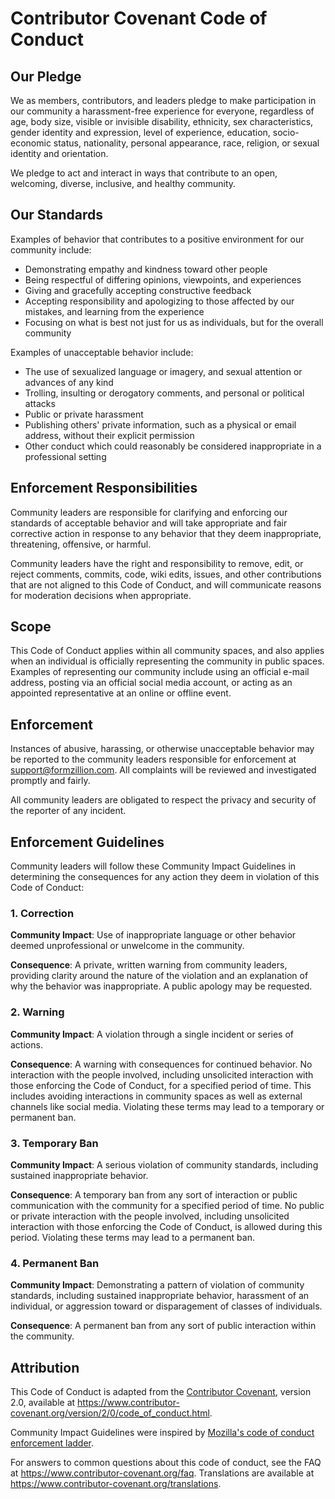 # Contributor Covenant Code of Conduct

## Our Pledge

We as members, contributors, and leaders pledge to make participation in our
community a harassment-free experience for everyone, regardless of age, body
size, visible or invisible disability, ethnicity, sex characteristics, gender
identity and expression, level of experience, education, socio-economic status,
nationality, personal appearance, race, religion, or sexual identity
and orientation.

We pledge to act and interact in ways that contribute to an open, welcoming,
diverse, inclusive, and healthy community.

## Our Standards

Examples of behavior that contributes to a positive environment for our
community include:

- Demonstrating empathy and kindness toward other people
- Being respectful of differing opinions, viewpoints, and experiences
- Giving and gracefully accepting constructive feedback
- Accepting responsibility and apologizing to those affected by our mistakes,
  and learning from the experience
- Focusing on what is best not just for us as individuals, but for the
  overall community

Examples of unacceptable behavior include:

- The use of sexualized language or imagery, and sexual attention or
  advances of any kind
- Trolling, insulting or derogatory comments, and personal or political attacks
- Public or private harassment
- Publishing others' private information, such as a physical or email
  address, without their explicit permission
- Other conduct which could reasonably be considered inappropriate in a
  professional setting

## Enforcement Responsibilities

Community leaders are responsible for clarifying and enforcing our standards of
acceptable behavior and will take appropriate and fair corrective action in
response to any behavior that they deem inappropriate, threatening, offensive,
or harmful.

Community leaders have the right and responsibility to remove, edit, or reject
comments, commits, code, wiki edits, issues, and other contributions that are
not aligned to this Code of Conduct, and will communicate reasons for moderation
decisions when appropriate.

## Scope

This Code of Conduct applies within all community spaces, and also applies when
an individual is officially representing the community in public spaces.
Examples of representing our community include using an official e-mail address,
posting via an official social media account, or acting as an appointed
representative at an online or offline event.

## Enforcement

Instances of abusive, harassing, or otherwise unacceptable behavior may be
reported to the community leaders responsible for enforcement at
support@formzillion.com.
All complaints will be reviewed and investigated promptly and fairly.

All community leaders are obligated to respect the privacy and security of the
reporter of any incident.

## Enforcement Guidelines

Community leaders will follow these Community Impact Guidelines in determining
the consequences for any action they deem in violation of this Code of Conduct:

### 1. Correction

**Community Impact**: Use of inappropriate language or other behavior deemed
unprofessional or unwelcome in the community.

**Consequence**: A private, written warning from community leaders, providing
clarity around the nature of the violation and an explanation of why the
behavior was inappropriate. A public apology may be requested.

### 2. Warning

**Community Impact**: A violation through a single incident or series
of actions.

**Consequence**: A warning with consequences for continued behavior. No
interaction with the people involved, including unsolicited interaction with
those enforcing the Code of Conduct, for a specified period of time. This
includes avoiding interactions in community spaces as well as external channels
like social media. Violating these terms may lead to a temporary or
permanent ban.

### 3. Temporary Ban

**Community Impact**: A serious violation of community standards, including
sustained inappropriate behavior.

**Consequence**: A temporary ban from any sort of interaction or public
communication with the community for a specified period of time. No public or
private interaction with the people involved, including unsolicited interaction
with those enforcing the Code of Conduct, is allowed during this period.
Violating these terms may lead to a permanent ban.

### 4. Permanent Ban

**Community Impact**: Demonstrating a pattern of violation of community
standards, including sustained inappropriate behavior, harassment of an
individual, or aggression toward or disparagement of classes of individuals.

**Consequence**: A permanent ban from any sort of public interaction within
the community.

## Attribution

This Code of Conduct is adapted from the [Contributor Covenant][homepage],
version 2.0, available at
https://www.contributor-covenant.org/version/2/0/code_of_conduct.html.

Community Impact Guidelines were inspired by [Mozilla's code of conduct
enforcement ladder](https://github.com/mozilla/diversity).

[homepage]: https://www.contributor-covenant.org

For answers to common questions about this code of conduct, see the FAQ at
https://www.contributor-covenant.org/faq. Translations are available at
https://www.contributor-covenant.org/translations.
